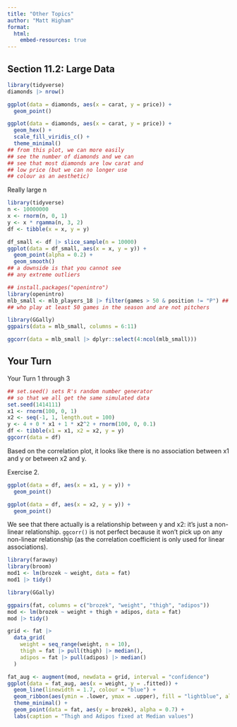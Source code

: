 ```yaml
---
title: "Other Topics"
author: "Matt Higham"
format: 
  html:
    embed-resources: true
---
```


## Section 11.2: Large Data

```r
library(tidyverse)
diamonds |> nrow()

ggplot(data = diamonds, aes(x = carat, y = price)) +
  geom_point()

ggplot(data = diamonds, aes(x = carat, y = price)) +
  geom_hex() +
  scale_fill_viridis_c() +
  theme_minimal()
## from this plot, we can more easily
## see the number of diamonds and we can
## see that most diamonds are low carat and
## low price (but we can no longer use
## colour as an aesthetic)
```

Really large n

```r
library(tidyverse)
n <- 10000000
x <- rnorm(n, 0, 1)
y <- x * rgamma(n, 3, 2)
df <- tibble(x = x, y = y)

df_small <- df |> slice_sample(n = 10000)
ggplot(data = df_small, aes(x = x, y = y)) +
  geom_point(alpha = 0.2) +
  geom_smooth()
## a downside is that you cannot see
## any extreme outliers
```

```r
## install.packages("openintro")
library(openintro)
mlb_small <- mlb_players_18 |> filter(games > 50 & position != "P") ## only look at players 
## who play at least 50 games in the season and are not pitchers

library(GGally)
ggpairs(data = mlb_small, columns = 6:11)

ggcorr(data = mlb_small |> dplyr::select(4:ncol(mlb_small)))

```

## Your Turn

Your Turn 1 through 3

```r
## set.seed() sets R's random number generator
## so that we all get the same simulated data
set.seed(1414111)
x1 <- rnorm(100, 0, 1)
x2 <- seq(-1, 1, length.out = 100)
y <- 4 + 0 * x1 + 1 * x2^2 + rnorm(100, 0, 0.1)
df <- tibble(x1 = x1, x2 = x2, y = y)
ggcorr(data = df)
```

Based on the correlation plot, it looks like there is no association between x1 and y or between x2 and y.

Exercise 2.

```r
ggplot(data = df, aes(x = x1, y = y)) +
  geom_point()

ggplot(data = df, aes(x = x2, y = y)) +
  geom_point()
```

We see that there actually is a relationship between y and x2: it's just a non-linear relationship. `ggcorr()` is not perfect because it won't pick up on any non-linear relationship (as the correlation coefficient is only used for linear associations).

```r
library(faraway)
library(broom)
mod1 <- lm(brozek ~ weight, data = fat)
mod1 |> tidy()

library(GGally)

ggpairs(fat, columns = c("brozek", "weight", "thigh", "adipos"))
mod <- lm(brozek ~ weight + thigh + adipos, data = fat)
mod |> tidy()

grid <- fat |>
  data_grid(
    weight = seq_range(weight, n = 10),
    thigh = fat |> pull(thigh) |> median(),
    adipos = fat |> pull(adipos) |> median()
  )

fat_aug <- augment(mod, newdata = grid, interval = "confidence")
ggplot(data = fat_aug, aes(x = weight, y = .fitted)) +
  geom_line(linewidth = 1.7, colour = "blue") +
  geom_ribbon(aes(ymin = .lower, ymax = .upper), fill = "lightblue", alpha = 0.3) +
  theme_minimal() +
  geom_point(data = fat, aes(y = brozek), alpha = 0.7) +
  labs(caption = "Thigh and Adipos fixed at Median values")

```